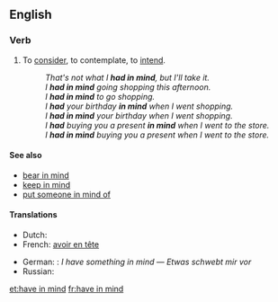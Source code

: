 ==English==

===Verb===
{{head|en|verb|head=[[have]] [[in]] [[mind]]}}

# {{transitive|idiomatic}} To [[consider]], to contemplate, to [[intend]].
#: ''That's not what I '''had in mind''', but I'll take it.''
#: ''I '''had in mind''' going shopping this afternoon.''
#: ''I '''had in mind''' to go shopping.''
#: ''I '''had''' your birthday '''in mind''' when I went shopping.''
#: ''I '''had in mind''' your birthday when I went shopping.''
#: ''I '''had''' buying you a present '''in mind''' when I went to the store.''
#: ''I '''had in mind''' buying you a present when I went to the store.''

====See also====
* [[bear in mind]]
* [[keep in mind]]
* [[put someone in mind of]]

====Translations====
{{trans-top|consider, intend}}
* Dutch: {{t-|nl|in gedachte hebben}}
* French: [[avoir en tête]]
{{trans-mid}}
* German: {{t-|de|vorschweben}}: ''I have something in mind'' — ''Etwas schwebt mir vor''
* Russian: {{t+|ru|иметь в виду}}
{{trans-bottom}}

[[et:have in mind]]
[[fr:have in mind]]
